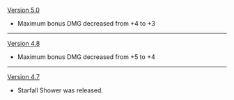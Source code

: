 {{Change History/Header}}
[[Version 5.0]]
* Maximum bonus DMG decreased from +4 to +3
----
[[Version 4.8]]
* Maximum bonus DMG decreased from +5 to +4
----
[[Version 4.7]]
* Starfall Shower was released.